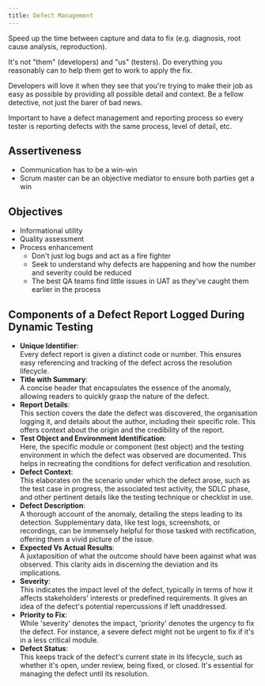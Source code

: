 ```yaml
---
title: Defect Management
---
```


Speed up the time between capture and data to fix (e.g. diagnosis, root cause analysis, reproduction).

It's not "them" (developers) and "us" (testers). Do everything you reasonably can to help them get to work to apply the fix. 

Developers will love it when they see that you're trying to make their job as easy as possible by providing all possible detail and context. Be a fellow detective, not just the barer of bad news.

Important to have a defect management and reporting process so every tester is reporting defects with the same process, level of detail, etc.

## Assertiveness

- Communication has to be a win-win
- Scrum master can be an objective mediator to ensure both parties get a win

## Objectives

- Informational utility
- Quality assessment
- Process enhancement 
  - Don't just log bugs and act as a fire fighter
  - Seek to understand why defects are happening and how the number and severity could be reduced  
  - The best QA teams find little issues in UAT as they've caught them earlier in the process

## Components of a Defect Report Logged During Dynamic Testing

- **Unique Identifier**:  
Every defect report is given a distinct code or number. This ensures easy referencing and tracking of the defect across the resolution lifecycle.
- **Title with Summary**:  
A concise header that encapsulates the essence of the anomaly, allowing readers to quickly grasp the nature of the defect.
- **Report Details**:  
This section covers the date the defect was discovered, the organisation logging it, and details about the author, including their specific role. This offers context about the origin and the credibility of the report.
- **Test Object and Environment Identification**:  
Here, the specific module or component (test object) and the testing environment in which the defect was observed are documented. This helps in recreating the conditions for defect verification and resolution.
- **Defect Context**:  
This elaborates on the scenario under which the defect arose, such as the test case in progress, the associated test activity, the SDLC phase, and other pertinent details like the testing technique or checklist in use.
- **Defect Description**:  
A thorough account of the anomaly, detailing the steps leading to its detection. Supplementary data, like test logs, screenshots, or recordings, can be immensely helpful for those tasked with rectification, offering them a vivid picture of the issue.
- **Expected Vs Actual Results**:  
A juxtaposition of what the outcome should have been against what was observed. This clarity aids in discerning the deviation and its implications.
- **Severity**:  
This indicates the impact level of the defect, typically in terms of how it affects stakeholders' interests or predefined requirements. It gives an idea of the defect's potential repercussions if left unaddressed.
- **Priority to Fix**:  
While 'severity' denotes the impact, 'priority' denotes the urgency to fix the defect. For instance, a severe defect might not be urgent to fix if it's in a less critical module.
- **Defect Status**:  
This keeps track of the defect's current state in its lifecycle, such as whether it's open, under review, being fixed, or closed. It's essential for managing the defect until its resolution.

